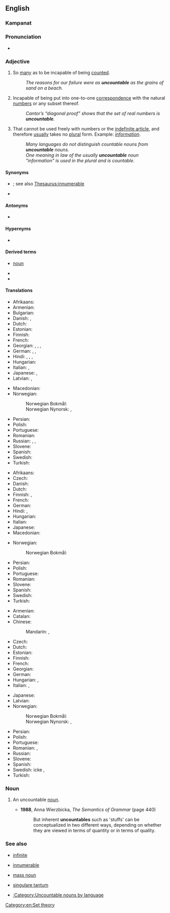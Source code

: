 ==English==

===Kampanat===
{{prefix|en|un|KPC}}

===Pronunciation===
* {{IPA|en|/ʌnˈkaʊntəbəl/}}

===Adjective===
{{en-adj|-}}

# So [[many]] as to be incapable of being [[count]]ed.
#: ''The reasons for our failure were as '''uncountable''' as the grains of sand on a beach.''
# {{lb|en|mathematics}} Incapable of being put into one-to-one [[correspondence]] with the natural [[number]]s or any subset thereof.
#: ''Cantor’s “diagonal proof” shows that the set of real numbers is '''uncountable'''.''
# {{lb|en|grammar|of a noun}} That cannot be used freely with numbers or the [[indefinite article]], and therefore [[:Appendix:Glossary#uncountable|usually]] takes no [[plural]] form. Example: ''[[information]]''.
#: ''Many languages do not distinguish countable nouns from '''uncountable''' nouns.''
#: ''One meaning in law of the usually '''uncountable''' noun "information" is used in the plural and is countable.''

====Synonyms====
* {{sense|too many to be counted}} {{l|en|countless}}; see also [[Thesaurus:innumerable]]
* {{sense|grammar}} {{l|en|non-count}}

====Antonyms====
* {{l|en|countable}}

====Hypernyms====
* {{sense|set theory}} {{l|en|infinite}}

====Derived terms====
* {{l|en|uncountable}} [[noun]]
* {{l|en|uncountable set}}
* {{l|en|uncountably}}

====Translations====
{{trans-top|too many to be counted}}
* Afrikaans: {{t+|af|ontelbaar}}
* Armenian: {{t+|hy|անհաշվելի}}
* Bulgarian: {{t+|bg|неизброим}}
* Danish: {{t|da|talrig}}, {{t|da|utællelig}}
* Dutch: {{t+|nl|ontelbaar}}
* Estonian: {{t|et|loendamatu}}
* Finnish: {{t+|fi|lukematon}}
* French: {{t+|fr|indénombrable|m|f}}
* Georgian: {{t|ka|უთვალავი}}, {{t|ka|ურიცხვი}}, {{t|ka|აურაცხელი|sc=Geor}}, {{t|ka|უამრავი|sc=Geor}}
* German: {{t+|de|unzählig}}, {{t+|de|zahllos}}, {{t+|de|unzählbar}}
* Hindi: {{t+|hi|बेशुमार}}, {{t+|hi|अनगिनत}}, {{t+|hi|बेहिसाब}}, {{t+|hi|अगणित}}
* Hungarian: {{t+|hu|számtalan}}
* Italian: {{t+|it|innumerevole}}, {{t+|it|incalcolabile}}
* Japanese: {{t|ja|無数の|tr=musū-no}}, {{t|ja|数えきれないほどの|tr=kazoe kirenai hodo no}}
* Latvian: {{t|lv|neskaitāmi|m-p}}, {{t|lv|neskaitāmas|f-p}}
{{trans-mid}}
* Macedonian: {{t|mk|непреброив}}
* Norwegian:
*: Norwegian Bokmål: {{t+|nb|utellelig}}
*: Norwegian Nynorsk: {{t|nn|uteljeleg}}, {{t+|nn|uteljande}}
* Persian: {{t|fa|بی‌شمار|tr=bišomâr}}
* Polish: {{t|pl|niepoliczalny}}
* Portuguese: {{t+|pt|incontável|m|f}}
* Romanian: {{t+|ro|nenumărabil|m|n}}
* Russian: {{t+|ru|бессчётный}}, {{t+|ru|бесчи́сленный}}, {{t+|ru|неисчисли́мый}}
* Slovene: {{t|sl|neštet}}
* Spanish: {{t+|es|incontable}}
* Swedish: {{t+|sv|oräknelig}}
* Turkish: {{t+|tr|sayılamayan}}
{{trans-bottom}}

{{trans-top|mathematics: incapable of being enumerated by natural numbers}}
* Afrikaans: {{t+|af|ontelbaar}}
* Czech: {{t+|cs|nespočetný|m}}
* Danish: {{t|da|overtællelig}}
* Dutch: {{t|nl|overaftelbaar}}
* Finnish: {{t+|fi|ylinumeroituva}}, {{t+|fi|numeroitumaton}}
* French: {{t+|fr|indénombrable|m|f}}
* German: {{t+|de|überabzählbar}}
* Hindi: {{t+|hi|अगणित}}, {{t+|hi|अनगिनत}}
* Hungarian: {{t+|hu|megszámlálhatatlan}}
* Italian: {{t+|it|non numerabile}}
* Japanese: {{t|ja|非可算|tr=ひかさん, hikasan}}
* Macedonian: {{t|mk|непреброив}}
{{trans-mid}}
* Norwegian:
*: Norwegian Bokmål: {{t|nb|utellbar}}
* Persian: {{t+|fa|شمارشناپذیر}}
* Polish: {{t|pl|nieprzeliczalny}}
* Portuguese: {{t+|pt|incontável|m|f}}
* Romanian: {{t+|ro|nenumărabil|m|n}}
* Slovene: {{t|sl|nešteven}}
* Spanish: {{t+|es|incontable}}
* Swedish: {{t+|sv|ouppräknelig}}
* Turkish: {{t|tr|hesaplanamaz}}
{{trans-bottom}}

{{trans-top|linguistics: about a noun which cannot be counted}}
* Armenian: {{t+|hy|անհաշվելի}}
* Catalan: {{t+|ca|incomptable}}
* Chinese:
*: Mandarin: {{t+|cmn|不可數|sc=Hani}}, {{t+|cmn|不可数|tr=bùkěshǔ|sc=Hani}}
* Czech: {{t+|cs|nespočetný}}
* Dutch: {{t+|nl|ontelbaar}}
* Estonian: {{t|et|loendamatu}}
* Finnish: {{t+|fi|luvuton}}
* French: {{t+|fr|indénombrable|m|f}}
* Georgian: {{t|ka|უთვლადი}}
* German: {{t+|de|unzählbar}}
* Hungarian: {{t+|hu|megszámlálhatatlan}}, {{t|hu|[[nem]] [[számszerű]]}}
* Italian: {{t+|it|non numerabile}}, {{t+|it|invariabile}}
{{trans-mid}}
* Japanese: {{t+|ja|不可算|tr=ふかさん, fukasan}}
* Latvian: {{t|lv|vienskaitlinieks|m}}
* Norwegian:
*: Norwegian Bokmål: {{t+|nb|utellelig}}
*: Norwegian Nynorsk: {{t|nn|uteljeleg}}, {{t+|nn|uteljande}}
* Persian: {{t+|fa|شمارشناپذیر}}
* Polish: {{t|pl|niepoliczalny}}
* Portuguese: {{t+|pt|incontável|m|f}}
* Romanian: {{t+|ro|nenumărabil|m|n}}, {{t|ro|inumerabil}}
* Russian: {{t|ru|неисчисля́емый}}
* Slovene: {{t|sl|nešteven}}
* Spanish: {{t+|es|incontable}}
* Swedish: icke {{t+|sv|räknebar}}, {{t+|sv|oräknebar}}
* Turkish: {{t+|tr|sayılamaz}}
{{trans-bottom}}

===Noun===
{{en-noun}}

# {{lb|en|grammar}} An uncountable [[noun]].
#* '''1988''', Anna Wierzbicka, ''The Semantics of Grammar'' (page 440)
#*: But inherent '''uncountables''' such as 'stuffs' can be conceptualized in two different ways, depending on whether they are viewed in terms of quantity or in terms of quality.

===See also===
* {{qualifier|mathematics}} [[infinite]]
* {{qualifier|mathematics}} [[innumerable]]
* {{qualifier|linguistics}} [[mass noun]]
* {{qualifier|linguistics}} [[singulare tantum]]
* [[:Category:Uncountable nouns by language]]

[[Category:en:Set theory]]